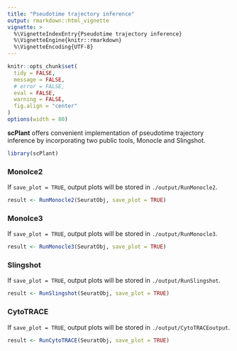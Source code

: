 ```yaml
---
title: "Pseudotime trajectory inference"
output: rmarkdown::html_vignette
vignette: >
  %\VignetteIndexEntry{Pseudotime trajectory inference}
  %\VignetteEngine{knitr::rmarkdown}
  %\VignetteEncoding{UTF-8}
---
```


```r
knitr::opts_chunk$set(
  tidy = FALSE,
  message = FALSE,
  # error = FALSE,
  eval = FALSE,
  warning = FALSE,
  fig.align = "center"
)
options(width = 80)
```

**scPlant** offers convenient implementation of pseudotime trajectory inference by incorporating two public tools, Monocle and Slingshot.


```r
library(scPlant)
```

### Monolce2

If `save_plot = TRUE`, output plots will be stored in `./output/RunMonocle2`.

```r
result <- RunMonocle2(SeuratObj, save_plot = TRUE)
```

### Monolce3

If `save_plot = TRUE`, output plots will be stored in `./output/RunMonocle3`.

```r
result <- RunMonocle3(SeuratObj, save_plot = TRUE)
```


### Slingshot

If `save_plot = TRUE`, output plots will be stored in `./output/RunSlingshot`.

```r
result <- RunSlingshot(SeuratObj, save_plot = TRUE)
```

### CytoTRACE

If `save_plot = TRUE`, output plots will be stored in `./output/CytoTRACEoutput`.

```r
result <- RunCytoTRACE(SeuratObj, save_plot = TRUE)
```




